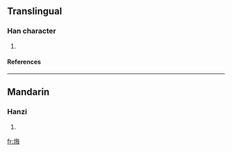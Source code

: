 ==Translingual==
===Han character===
{{Han char|rn=86|rad=火|as=07|sn=11|four=9885<sub>7</sub>|canj=火人田卜 (FOWY)}}
# {{defn|Han|sort=火07}}
====References====
{{Han ref|kx=0671.200|dkj=19048|dj=1080.150|hdz=32204.180|uh=70F8|ud=28920|bh=D657|bd=54871}}

----
==Mandarin==
===Hanzi===
{{cmn-hanzi|pin=[[hǎi]] (hai3)|wg=hai<sup>3</sup>}}
# {{defn|Mandarin}}

[[fr:烸]]